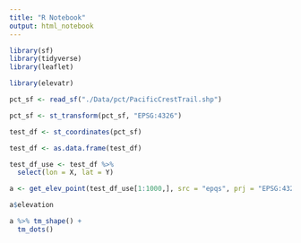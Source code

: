 ```yaml
---
title: "R Notebook"
output: html_notebook
---
```



```r
library(sf)
library(tidyverse)
library(leaflet)

library(elevatr)
```


```r
pct_sf <- read_sf("./Data/pct/PacificCrestTrail.shp")
```



```r
pct_sf <- st_transform(pct_sf, "EPSG:4326")
```


```r
test_df <- st_coordinates(pct_sf)
```

```r
test_df <- as.data.frame(test_df)
```

```r
test_df_use <- test_df %>% 
  select(lon = X, lat = Y)
```





```r
a <- get_elev_point(test_df_use[1:1000,], src = "epqs", prj = "EPSG:4326")
```
```r
a$elevation
```

```r
a %>% tm_shape() +
  tm_dots()
```



